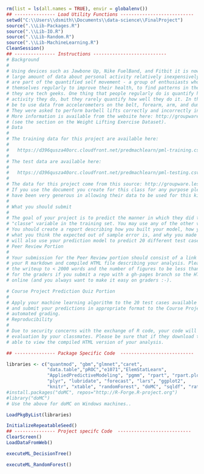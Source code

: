 ```{r echo=FALSE, comment="", echo=FALSE}
rm(list = ls(all.names = TRUE), envir = globalenv())
## --------------- Load Utility Functions ---------------------------
setwd("C:\\Users\\dsmith\\Documents\\data-science\\FinalProject")
source(".\\Lib-Packages.R")
source(".\\Lib-IO.R")
source(".\\Lib-Random.R")
source(".\\Lib-MachineLearning.R")
CleanSession()
## --------------- Instructions ---------------------------
# Background
# 
# Using devices such as Jawbone Up, Nike FuelBand, and Fitbit it is now possible to collect a
# large amount of data about personal activity relatively inexpensively. These type of devices 
# are part of the quantified self movement - a group of enthusiasts who take measurements about 
# themselves regularly to improve their health, to find patterns in their behavior, or because 
# they are tech geeks. One thing that people regularly do is quantify how much of a particular 
# activity they do, but they rarely quantify how well they do it. In this project, your goal will
# be to use data from accelerometers on the belt, forearm, arm, and dumbell of 6 participants. 
# They were asked to perform barbell lifts correctly and incorrectly in 5 different ways. 
# More information is available from the website here: http://groupware.les.inf.puc-rio.br/har 
# (see the section on the Weight Lifting Exercise Dataset). 
# Data
# 
# The training data for this project are available here:
#   
#   https://d396qusza40orc.cloudfront.net/predmachlearn/pml-training.csv
# 
# The test data are available here:
#   
#   https://d396qusza40orc.cloudfront.net/predmachlearn/pml-testing.csv
# 
# The data for this project come from this source: http://groupware.les.inf.puc-rio.br/har. 
# If you use the document you create for this class for any purpose please cite them as they 
# have been very generous in allowing their data to be used for this kind of assignment.
#
# What you should submit
# 
# The goal of your project is to predict the manner in which they did the exercise. This is the
# "classe" variable in the training set. You may use any of the other variables to predict with. 
# You should create a report describing how you built your model, how you used cross validation, 
# what you think the expected out of sample error is, and why you made the choices you did. You 
# will also use your prediction model to predict 20 different test cases.
# Peer Review Portion
# 
# Your submission for the Peer Review portion should consist of a link to a Github repo with 
# your R markdown and compiled HTML file describing your analysis. Please constrain the text of 
# the writeup to < 2000 words and the number of figures to be less than 5. It will make it easier 
# for the graders if you submit a repo with a gh-pages branch so the HTML page can be viewed 
# online (and you always want to make it easy on graders :-).

# Course Project Prediction Quiz Portion
# 
# Apply your machine learning algorithm to the 20 test cases available in the test data above 
# and submit your predictions in appropriate format to the Course Project Prediction Quiz for 
# automated grading.
# Reproducibility
# 
# Due to security concerns with the exchange of R code, your code will not be run during the 
# evaluation by your classmates. Please be sure that if they download the repo, they will be 
# able to view the compiled HTML version of your analysis. 

## --------------- Package Specific Code  ---------------------------

libraries <- c("quantmod", "gbm","glmnet","caret",
               "data.table","pROC","e1071","ElemStatLearn",
               "AppliedPredictiveModeling", "pgmm", "rpart", "rpart.plot",
               "plyr", "lubridate", "forecast", "lars", "ggplot2", 
               "knitr", "xtable", "randomForest", "doMC", "sqldf", "rattle")
#install.packages("doMC", repos="http://R-Forge.R-project.org")
#library("doMC")
# Use the above for doMC on Windows machines..

LoadPkgByList(libraries)

InitializeRepeatableSeed()
## --------------- Project specifc Code  ---------------------------
ClearScreen()
LoadDataFromWeb()


```

```{r}
executeML_DecisionTree()
```

```{r}
executeML_RandomForest()
```